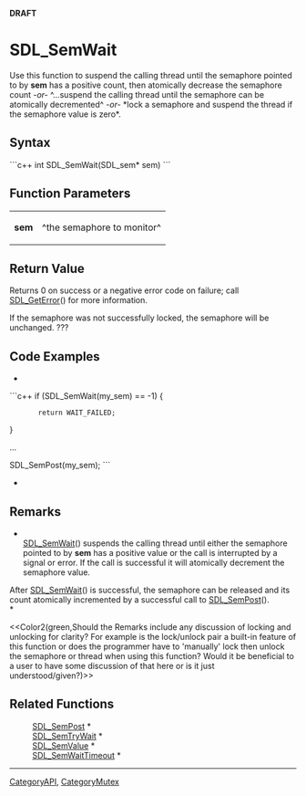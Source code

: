 <!-- pragma section-numbers off -->
<!-- pragma disable-camelcase -->
'''DRAFT'''

= SDL_SemWait =
Use this function to suspend the calling thread until the semaphore pointed to by '''sem''' has a positive count, then atomically decrease the semaphore count  ''-or-''  ^...suspend the calling thread until the semaphore can be atomically decremented^ ''-or-''  *lock a semaphore and suspend the thread if the semaphore value is zero*.


== Syntax ==
```c++
int SDL_SemWait(SDL_sem* sem)
```

== Function Parameters ==
{|
|'''sem'''
|^the semaphore to monitor^
|}

== Return Value ==
Returns 0 on success or a negative error code on failure; call [[SDL_GetError]]() for more information.

If the semaphore was not successfully locked, the semaphore will be unchanged.  ???

== Code Examples ==
*
```c++
if (SDL_SemWait(my_sem) == -1) {
        return WAIT_FAILED;
}

...

SDL_SemPost(my_sem);
```
*

== Remarks ==
*<br/>[[SDL_SemWait]]() suspends the calling thread until either the semaphore pointed to by '''sem''' has a positive value or the call is interrupted by a signal or error. If the call is successful it will atomically decrement the semaphore value.

After [[SDL_SemWait]]() is successful, the semaphore can be released and its count atomically incremented by a successful call to [[SDL_SemPost]](). <br/>*

<<Color2(green,Should the Remarks include any discussion of locking and unlocking for clarity?  For example is the lock/unlock pair a built-in feature of this function or does the programmer have to 'manually' lock then unlock the semaphore  or thread when using this function?  Would it be beneficial to a user to have some discussion of that here or is it just understood/given?)>>

== Related Functions ==
:[[SDL_SemPost]] *
:[[SDL_SemTryWait]] *
:[[SDL_SemValue]] *
:[[SDL_SemWaitTimeout]] *

----
[[CategoryAPI]], [[CategoryMutex]]
